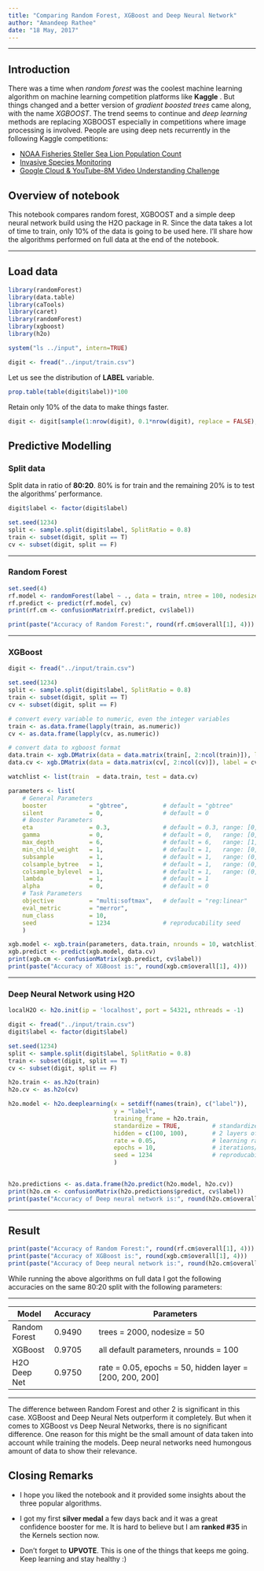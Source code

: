 ```yaml
---
title: "Comparing Random Forest, XGBoost and Deep Neural Network"
author: "Amandeep Rathee"
date: "18 May, 2017"
---
```


***

## Introduction

There was a time when *random forest* was the coolest machine learning algorithm on machine learning competition platforms like **Kaggle** . But things changed and a better version of *gradient boosted trees* came along, with the name *XGBOOST*. The trend seems to continue and *deep learning* methods are replacing XGBOOST especially in competitions where image processing is involved. People are using deep nets recurrently in the following Kaggle competitions:

* [NOAA Fisheries Steller Sea Lion Population Count](https://www.kaggle.com/c/noaa-fisheries-steller-sea-lion-population-count)
* [Invasive Species Monitoring](https://www.kaggle.com/c/invasive-species-monitoring)
* [Google Cloud & YouTube-8M Video Understanding Challenge](https://www.kaggle.com/c/youtube8m)

## Overview of notebook

This notebook compares random forest, XGBOOST and a simple deep neural network build using the H2O package in R. Since the data takes a lot of time to train, only 10% of the data is going to be used here. I'll share how the algorithms performed on full data at the end of the notebook.

***
## Load data

```r
library(randomForest)
library(data.table)
library(caTools)
library(caret)
library(randomForest)
library(xgboost)
library(h2o)

system("ls ../input", intern=TRUE)

```

```r
digit <- fread("../input/train.csv")

```


Let us see the distribution of **LABEL** variable.

```r
prop.table(table(digit$label))*100
```

Retain only 10% of the data to make things faster.

```r
digit <- digit[sample(1:nrow(digit), 0.1*nrow(digit), replace = FALSE), ]
```

## Predictive Modelling

### Split data

Split data in ratio of **80:20**. 80% is for train and the remaining 20% is to test the algorithms' performance.

```r
digit$label <- factor(digit$label)

set.seed(1234)
split <- sample.split(digit$label, SplitRatio = 0.8)
train <- subset(digit, split == T)
cv <- subset(digit, split == F)

```

***
### Random Forest

```r
set.seed(4)
rf.model <- randomForest(label ~ ., data = train, ntree = 100, nodesize = 50)
rf.predict <- predict(rf.model, cv)
print(rf.cm <- confusionMatrix(rf.predict, cv$label))

print(paste("Accuracy of Random Forest:", round(rf.cm$overall[1], 4)))

```

***
### XGBoost

```r
digit <- fread("../input/train.csv")

set.seed(1234)
split <- sample.split(digit$label, SplitRatio = 0.8)
train <- subset(digit, split == T)
cv <- subset(digit, split == F)

```

```r

# convert every variable to numeric, even the integer variables
train <- as.data.frame(lapply(train, as.numeric))
cv <- as.data.frame(lapply(cv, as.numeric))

# convert data to xgboost format
data.train <- xgb.DMatrix(data = data.matrix(train[, 2:ncol(train)]), label = train$label)
data.cv <- xgb.DMatrix(data = data.matrix(cv[, 2:ncol(cv)]), label = cv$label)

watchlist <- list(train  = data.train, test = data.cv)

parameters <- list(
    # General Parameters
    booster            = "gbtree",          # default = "gbtree"
    silent             = 0,                 # default = 0
    # Booster Parameters
    eta                = 0.3,               # default = 0.3, range: [0,1]
    gamma              = 0,                 # default = 0,   range: [0,∞]
    max_depth          = 6,                 # default = 6,   range: [1,∞]
    min_child_weight   = 1,                 # default = 1,   range: [0,∞]
    subsample          = 1,                 # default = 1,   range: (0,1]
    colsample_bytree   = 1,                 # default = 1,   range: (0,1]
    colsample_bylevel  = 1,                 # default = 1,   range: (0,1]
    lambda             = 1,                 # default = 1
    alpha              = 0,                 # default = 0
    # Task Parameters
    objective          = "multi:softmax",   # default = "reg:linear"
    eval_metric        = "merror",
    num_class          = 10,
    seed               = 1234				# reproducability seed
    )

xgb.model <- xgb.train(parameters, data.train, nrounds = 10, watchlist)
xgb.predict <- predict(xgb.model, data.cv)
print(xgb.cm <- confusionMatrix(xgb.predict, cv$label))
print(paste("Accuracy of XGBoost is:", round(xgb.cm$overall[1], 4)))

```

***
### Deep Neural Network using H2O

```r

localH2O <- h2o.init(ip = 'localhost', port = 54321, nthreads = -1)

digit <- fread("../input/train.csv")
digit$label <- factor(digit$label)

set.seed(1234)
split <- sample.split(digit$label, SplitRatio = 0.8)
train <- subset(digit, split == T)
cv <- subset(digit, split == F)

```

```r

h2o.train <- as.h2o(train)
h2o.cv <- as.h2o(cv)

h2o.model <- h2o.deeplearning(x = setdiff(names(train), c("label")),
                              y = "label",
                              training_frame = h2o.train,
                              standardize = TRUE,         # standardize data
                              hidden = c(100, 100),       # 2 layers of 00 nodes each
                              rate = 0.05,                # learning rate
                              epochs = 10,                # iterations/runs over data
                              seed = 1234                 # reproducability seed
                              )
                              

h2o.predictions <- as.data.frame(h2o.predict(h2o.model, h2o.cv))
print(h2o.cm <- confusionMatrix(h2o.predictions$predict, cv$label))
print(paste("Accuracy of Deep neural network is:", round(h2o.cm$overall[1], 4)))

```

***
## Result

```r
print(paste("Accuracy of Random Forest:", round(rf.cm$overall[1], 4)))
print(paste("Accuracy of XGBoost is:", round(xgb.cm$overall[1], 4)))
print(paste("Accuracy of Deep neural network is:", round(h2o.cm$overall[1], 4)))

```



While running the above algorithms on full data I got the following accuracies on the same 80:20 split with the following parameters:

***


Model           | Accuracy      | Parameters
--------------- | ------------- | -----------------------------------------------------------
Random Forest   | 0.9490        | trees = 2000, nodesize = 50
XGBoost         | 0.9705        | all default parameters, nrounds = 100
H2O Deep Net    | 0.9750        | rate = 0.05, epochs = 50, hidden layer = [200, 200, 200]


***


The difference between Random Forest and other 2 is significant in this case. XGBoost and Deep Neural Nets outperform it completely. But when it comes to XGBoost vs Deep Neural Networks, there is no significant difference. One reason for this might be the small amount of data taken into account while training the models. Deep neural networks need humongous amount of data to show their relevance.

## Closing Remarks

* I hope you liked the notebook and it provided some insights about the three popular algorithms.

* I got my first **silver medal** a few days back and it was a great confidence booster for me. It is hard to believe but I am **ranked #35** in the Kernels section now.

* Don't forget to **UPVOTE**. This is one of the things that keeps me going. Keep learning and stay healthy :)
